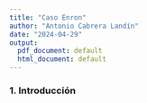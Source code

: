 ```yaml
---
title: "Caso Enron"
author: "Antonio Cabrera Landín"
date: "2024-04-29"
output:
  pdf_document: default
  html_document: default
---
```


### 1. Introducción